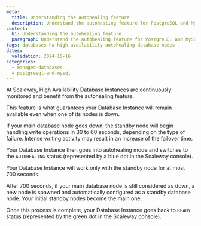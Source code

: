 ```yaml
---
meta:
  title: Understanding the autohealing feature
  description: Understand the autohealing feature for PostgreSQL and MySQL databases.
content:
  h1: Understanding the autohealing feature
  paragraph: Understand the autohealing feature for PostgreSQL and MySQL databases.
tags: databases ha high-availability autohealing database-nodes
dates:
  validation: 2024-10-16
categories:
  - managed-databases
  - postgresql-and-mysql
---
```


At Scaleway, High Availability Database Instances are continuously monitored and benefit from the autohealing feature.

This feature is what guarantees your Database Instance will remain available even when one of its nodes is down.

If your main database node goes down, the standby node will begin handling write operations in 30 to 60 seconds, depending on the type of failure. Intense writing activity may result in an increase of the failover time.

Your Database Instance then goes into autohealing mode and switches to the `AUTOHEALING` status (represented by a blue dot in the Scaleway console).

Your Database Instance will work only with the standby node for at most 700 seconds.

After 700 seconds, if your main database node is still considered as down, a new node is spawned and automatically configured as a standby database node. Your initial standby nodes become the main one.

Once this process is complete, your Database Instance goes back to `READY` status (represented by the green dot in the Scaleway console).